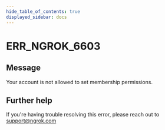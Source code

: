 ```yaml
---
hide_table_of_contents: true
displayed_sidebar: docs
---
```



# ERR_NGROK_6603

## Message

Your account is not allowed to set membership permissions.

<ErrorDetails error="err_ngrok_6603" />

## Further help

If you're having trouble resolving this error, please reach out to [support@ngrok.com](mailto:support@ngrok.com?subject=Help%20with%20ERR_NGROK_6603)
